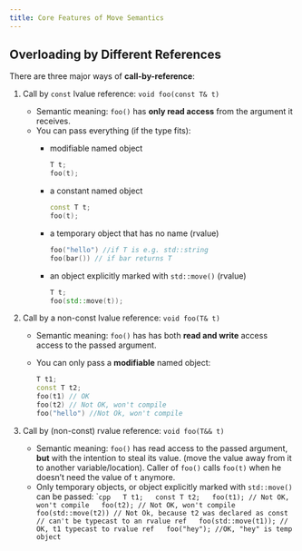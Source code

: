 ```yaml
---
title: Core Features of Move Semantics
---
```


## Overloading by Different References

There are three major ways of **call-by-reference**:

1. Call by `const` lvalue reference: `void foo(const T& t)`
 
   * Semantic meaning: `foo()` has **only read access** from the argument
     it receives.
   * You can pass everything (if the type fits):
     * modifiable named object
 
       ```cpp
       T t;
       foo(t);
       ```
     * a constant named object
 
       ```cpp
       const T t;
       foo(t);
       ```
     * a temporary object that has no name (rvalue)
 
       ```cpp
       foo("hello") //if T is e.g. std::string
       foo(bar()) // if bar returns T
       ```
 
     * an object explicitly marked with `std::move()` (rvalue)
 
       ```cpp
       T t;
       foo(std::move(t));
       ```
2. Call by a non-const lvalue reference: `void foo(T& t)`
   * Semantic meaning: `foo()` has has both **read and write** access 
     access to the passed argument. 
   * You can only pass a **modifiable** named object:
     
     ```cpp
     T t1;
     const T t2;
     foo(t1) // OK
     foo(t2) // Not OK, won't compile
     foo("hello") //Not Ok, won't compile
     ```

3. Call by (non-const) rvalue reference: `void foo(T&& t)`
   * Semantic meaning: `foo()` has read access to the passed argument, **but** with the intention to steal its value. (move the value away from it to another variable/location). Caller of `foo()` calls `foo(t)` when he doesn't need the value of `t` anymore. 
   * Only temporary objects, or object explicitly marked with `std::move()` can be passed:
     ```cpp
     T t1;
     const T t2;
     foo(t1); // Not OK, won't compile
     foo(t2); // Not OK, won't compile
     foo(std::move(t2)) // Not Ok, because t2 was declared as const
                        // can't be typecast to an rvalue ref
     foo(std::move(t1)); // OK, t1 typecast to rvalue ref
     foo("hey"); //OK, "hey" is temp object
     ``